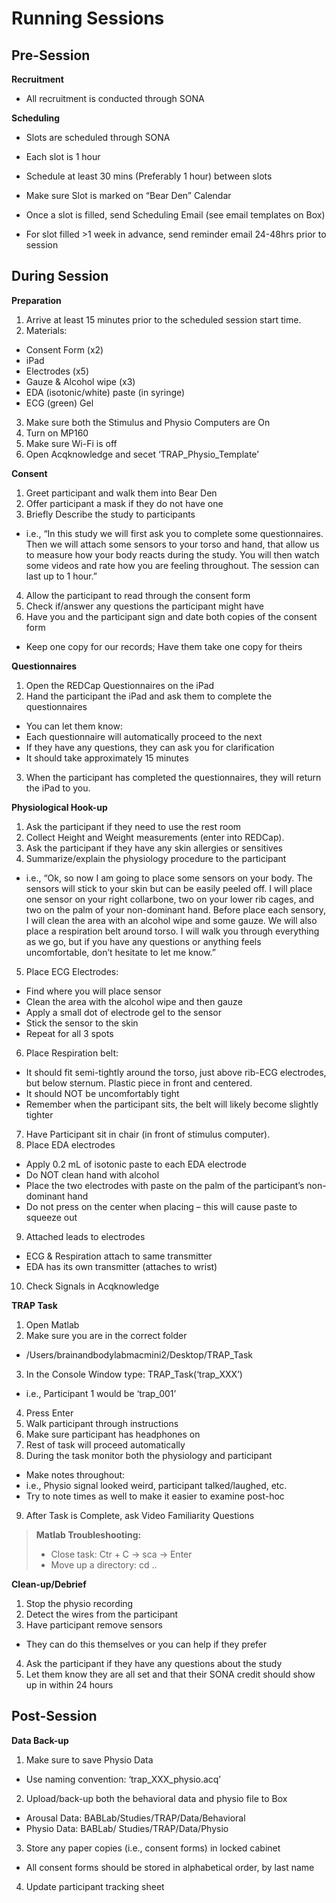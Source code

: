 # Running Sessions

## Pre-Session 
**Recruitment**

* All recruitment is conducted through SONA

**Scheduling**

* Slots are scheduled through SONA
* Each slot is 1 hour

* Schedule at least 30 mins (Preferably 1 hour) between slots
* Make sure Slot is marked on “Bear Den” Calendar
* Once a slot is filled, send Scheduling Email (see email templates on Box)
* For slot filled >1 week in advance, send reminder email 24-48hrs prior to session


## During Session
**Preparation**

1.	Arrive at least 15 minutes prior to the scheduled session start time.
2.	Materials:
*	Consent Form (x2)
*	iPad
*	Electrodes (x5)
*	Gauze & Alcohol wipe (x3)
*	EDA (isotonic/white) paste (in syringe)
*	ECG (green) Gel
3.	Make sure both the Stimulus and Physio Computers are On
4.	Turn on MP160
5.	Make sure Wi-Fi is off
6.	Open Acqknowledge and secet ‘TRAP_Physio_Template’

**Consent**

1.	Greet participant and walk them into Bear Den
2.	Offer participant a mask if they do not have one
3.	Briefly Describe the study to participants
*	i.e., “In this study we will first ask you to complete some questionnaires. Then we will attach some sensors to your torso and hand, that allow us to measure how your body reacts during the study. You will then watch some videos and rate how you are feeling throughout. The session can last up to 1 hour.”
4.	Allow the participant to read through the consent form
5.	Check if/answer any questions the participant might have
6.	Have you and the participant sign and date both copies of the consent form
*	Keep one copy for our records; Have them take one copy for theirs

**Questionnaires**

1.	Open the REDCap Questionnaires on the iPad
2.	Hand the participant the iPad and ask them to complete the questionnaires
*	You can let them know:
*	Each questionnaire will automatically proceed to the next
*	If they have any questions, they can ask you for clarification
*	It should take approximately 15 minutes
3.	When the participant has completed the questionnaires, they will return the iPad to you.

**Physiological Hook-up**

1.	Ask the participant if they need to use the rest room
2.	Collect Height and Weight measurements (enter into REDCap).
3.	Ask the participant if they have any skin allergies or sensitives
4.	Summarize/explain the physiology procedure to the participant
*	i.e., “Ok, so now I am going to place some sensors on your body. The sensors will stick to your skin but can be easily peeled off. I will place one sensor on your right collarbone, two on your lower rib cages, and two on the palm of your non-dominant hand. Before place each sensory, I will clean the area with an alcohol wipe and some gauze. We will also place a respiration belt around torso. I will walk you through everything as we go, but if you have any questions or anything feels uncomfortable, don’t hesitate to let me know.”
5.	Place ECG Electrodes:
*	Find where you will place sensor
*	Clean the area with the alcohol wipe and then gauze
*	Apply a small dot of electrode gel to the sensor
*	Stick the sensor to the skin
*	Repeat for all 3 spots
6.	Place Respiration belt:
*	It should fit semi-tightly around the torso, just above rib-ECG electrodes, but below sternum. Plastic piece in front and centered. 
*	It should NOT be uncomfortably tight
*	Remember when the participant sits, the belt will likely become slightly tighter
7.	Have Participant sit in chair (in front of stimulus computer).
8.	Place EDA electrodes
*	Apply 0.2 mL of isotonic paste to each EDA electrode
*	Do NOT clean hand with alcohol
*	Place the two electrodes with paste on the palm of the participant’s non-dominant hand
*	Do not press on the center when placing – this will cause paste to squeeze out
9.	Attached leads to electrodes
*	ECG & Respiration attach to same transmitter
*	EDA has its own transmitter (attaches to wrist)
10.	Check Signals in Acqknowledge

**TRAP Task**

1.	Open Matlab
2.	Make sure you are in the correct folder
*	/Users/brainandbodylabmacmini2/Desktop/TRAP_Task
3.	In the Console Window type: TRAP_Task(‘trap_XXX’)
*	i.e., Participant 1 would be ‘trap_001’
4.	Press Enter
5.	Walk participant through instructions
6.	Make sure participant has headphones on
7.	Rest of task will proceed automatically
8.	During the task monitor both the physiology and participant
*	Make notes throughout:
*	i.e., Physio signal looked weird, participant talked/laughed, etc.
*	Try to note times as well to make it easier to examine post-hoc
9.	After Task is Complete, ask Video Familiarity Questions

>**Matlab Troubleshooting:**
>
>*	Close task: Ctr + C -> sca -> Enter
>*	Move up a directory: cd ..

**Clean-up/Debrief**

1.	Stop the physio recording
2.	Detect the wires from the participant
3.	Have participant remove sensors
*	They can do this themselves or you can help if they prefer
4.	Ask the participant if they have any questions about the study
5.	Let them know they are all set and that their SONA credit should show up in within 24 hours

## Post-Session

**Data Back-up**

1.	Make sure to save Physio Data
* Use naming convention: ‘trap_XXX_physio.acq’
2.	Upload/back-up both the behavioral data and physio file to Box
*	Arousal Data: BABLab/Studies/TRAP/Data/Behavioral
*	Physio Data: BABLab/ Studies/TRAP/Data/Physio
3.	Store any paper copies (i.e., consent forms) in locked cabinet
*	All consent forms should be stored in alphabetical order, by last name
4.	Update participant tracking sheet
